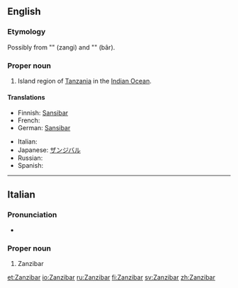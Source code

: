 {{wikipedia}}
==English==

===Etymology===
Possibly from {{etyl|fa}} "{{fa-Arab|[[زنگی]]}}" (zangi) and "{{fa-Arab|[[بار]]}}" (bâr).

===Proper noun===
{{en-proper noun}}

# Island region of [[Tanzania]] in the [[Indian Ocean]].

====Translations====
{{trans-top|island region}}
* Finnish: [[Sansibar]]
* French: {{t-|fr|Zanzibar}}
* German: [[Sansibar]]
{{trans-mid}}
* Italian: {{t-|it|Zanzibar}}
* Japanese: [[ザンジバル]]
* Russian: {{t|ru|Занзибар|m}}
* Spanish: {{t-|es|Zanzibar}}
{{trans-bottom}}

----

==Italian==

===Pronunciation===
* {{IPA|/dzandzibar/|lang=it}}

===Proper noun===
{{infl|it|proper noun|g=f}}

# Zanzibar

[[et:Zanzibar]]
[[io:Zanzibar]]
[[ru:Zanzibar]]
[[fi:Zanzibar]]
[[sv:Zanzibar]]
[[zh:Zanzibar]]